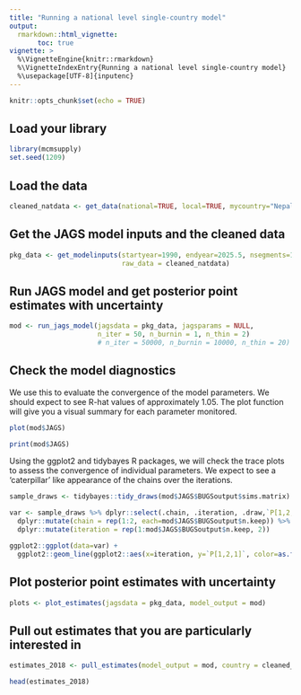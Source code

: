 ```yaml
---
title: "Running a national level single-country model"
output: 
  rmarkdown::html_vignette:
       toc: true
vignette: >
  %\VignetteEngine{knitr::rmarkdown}
  %\VignetteIndexEntry{Running a national level single-country model}
  %\usepackage[UTF-8]{inputenc}
---
```



```r
knitr::opts_chunk$set(echo = TRUE)
```


## Load your library
```r
library(mcmsupply)
set.seed(1209)
```


## Load the data 
```r
cleaned_natdata <- get_data(national=TRUE, local=TRUE, mycountry="Nepal")
```


## Get the JAGS model inputs and the cleaned data
```r
pkg_data <- get_modelinputs(startyear=1990, endyear=2025.5, nsegments=12, 
                            raw_data = cleaned_natdata)

```


## Run JAGS model and get posterior point estimates with uncertainty
```r
mod <- run_jags_model(jagsdata = pkg_data, jagsparams = NULL, 
                      n_iter = 50, n_burnin = 1, n_thin = 2)
                      # n_iter = 50000, n_burnin = 10000, n_thin = 20)
```


## Check the model diagnostics

We use this to evaluate the convergence of the model parameters. We should expect to see R-hat values of approximately 1.05. The plot function will give you a visual summary for each parameter monitored. 


```r
plot(mod$JAGS)

print(mod$JAGS)
```

Using the ggplot2 and tidybayes R packages, we will check the trace plots to assess the convergence of individual parameters.
We expect to see a 'caterpillar' like appearance of the chains over the iterations. 

```r
sample_draws <- tidybayes::tidy_draws(mod$JAGS$BUGSoutput$sims.matrix)

var <- sample_draws %>% dplyr::select(.chain, .iteration, .draw,`P[1,2,1]`) %>%
  dplyr::mutate(chain = rep(1:2, each=mod$JAGS$BUGSoutput$n.keep)) %>%
  dplyr::mutate(iteration = rep(1:mod$JAGS$BUGSoutput$n.keep, 2))

ggplot2::ggplot(data=var) +
  ggplot2::geom_line(ggplot2::aes(x=iteration, y=`P[1,2,1]`, color=as.factor(chain)))
```


## Plot posterior point estimates with uncertainty

```r
plots <- plot_estimates(jagsdata = pkg_data, model_output = mod) 

```


## Pull out estimates that you are particularly interested in

```r
estimates_2018 <- pull_estimates(model_output = mod, country = cleaned_natdata$args$mycountry, year=2018)

head(estimates_2018)
```



